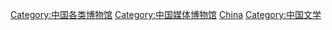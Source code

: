 [[Category:中国各类博物馆|Category:中国各类博物馆]]
[[Category:中国媒体博物馆|Category:中国媒体博物馆]]
[[Category:各国文学博物馆|China]]
[[Category:中国文学|Category:中国文学]]